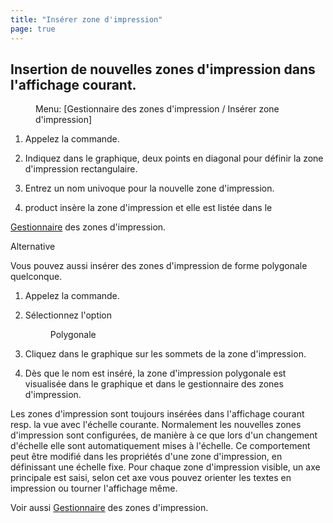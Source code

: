 ```yaml
---
title: "Insérer zone d'impression"
page: true
---
```

## Insertion de nouvelles zones d&#39;impression dans l&#39;affichage courant.
<GeoMapper> <Menu> Menu: [Gestionnaire des zones d'impression / Insérer zone d'impression] </Menu> 

1. Appelez la commande.


2. Indiquez dans le graphique, deux points en diagonal pour d&#233;finir la zone d&#39;impression rectangulaire.


3. Entrez un nom univoque pour la nouvelle zone d&#39;impression.


4. <Placeholder>product</Placeholder> ins&#232;re la zone d&#39;impression et elle est list&#233;e dans le 

[Gestionnaire](../benutzeroberflaeche/druckbereich-manager)
 des zones d&#39;impression.





Alternative


Vous pouvez aussi ins&#233;rer des zones d&#39;impression de forme polygonale quelconque.

1. Appelez la commande.


2. S&#233;lectionnez l&#39;option <Menu>Polygonale</Menu> 
3. Cliquez dans le graphique sur les sommets de la zone d&#39;impression.


4. D&#232;s que le nom est ins&#233;r&#233;, la  zone d&#39;impression polygonale est visualis&#233;e dans le graphique et dans le gestionnaire des zones d&#39;impression.





<Success>
Les zones d&#39;impression sont toujours ins&#233;r&#233;es dans l&#39;affichage courant resp. la vue avec l&#39;&#233;chelle courante.
</Success>

<Success>
Normalement les nouvelles zones d&#39;impression sont configur&#233;es, de mani&#232;re &#224; ce que lors d&#39;un changement d&#39;&#233;chelle elle sont automatiquement mises &#224; l&#39;&#233;chelle. Ce comportement peut &#234;tre modifi&#233; dans les propri&#233;t&#233;s d&#39;une zone d&#39;impression, en d&#233;finissant une &#233;chelle fixe.
</Success>

<Success>
Pour chaque zone d&#39;impression visible, un  <Bold> axe principale </Bold>  est saisi, selon cet axe vous pouvez orienter les textes en impression ou tourner l&#39;affichage m&#234;me.
</Success>


Voir aussi [Gestionnaire](../benutzeroberflaeche/druckbereich-manager)
 des zones d&#39;impression.
</GeoMapper>
